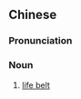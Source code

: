 ==Chinese==
{{zh-forms|s=救生带|type=21}}

===Pronunciation===
{{zh-pron
|m=jiùshēngdài
|c=gau3 sang1 daai3-2
|cat=n
}}

===Noun===
{{zh-noun}}

# [[life belt]]